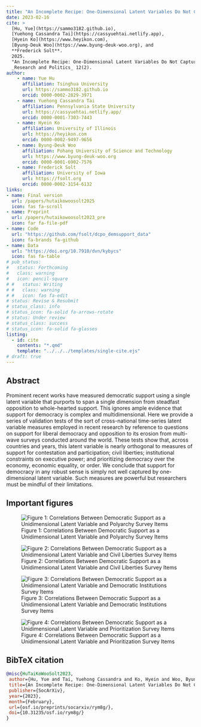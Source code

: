 ```yaml
---
title: "An Incomplete Recipe: One-Dimensional Latent Variables Do Not Capture the Full Flavor of Democratic Support"
date: 2023-02-16
cite: >
  [Hu, Yue](https://sammo3182.github.io),
  [Yuehong Cassandra Tai](https://cassyuehtai.netlify.app), 
  [Hyein Ko](https://www.heyikon.com),
  [Byung-Deuk Woo](https://www.byung-deuk-woo.org), and
  **Frederick Solt**. 
  2025.
  "An Incomplete Recipe: One-Dimensional Latent Variables Do Not Capture the Full Flavor of Democratic Support."
  _Research and Politics_ 12(2).
author:
    - name: Yue Hu
      affiliation: Tsinghua University
      url: https://sammo3182.github.io
      orcid: 0000-0002-2829-3971
    - name: Yuehong Cassandra Tai
      affiliation: Pennsylvania State University
      url: https://cassyuehtai.netlify.app/
      orcid: 0000-0001-7303-7443
    - name: Hyein Ko
      affiliation: University of Illinois
      url: https://heyikon.com
      orcid: 0000-0002-9497-9656
    - name: Byung-Deuk Woo
      affiliation: Pohang University of Science and Technology
      url: https://www.byung-deuk-woo.org
      orcid: 0000-0001-6902-7576
    - name: Frederick Solt
      affiliation: University of Iowa
      url: https://fsolt.org
      orcid: 0000-0002-3154-6132
links:
- name: Final version
  url: /papers/hutaikowoosolt2025
  icon: fas fa-scroll
- name: Preprint
  url: /papers/hutaikowoosolt2023_pre
  icon: far fa-file-pdf
- name: Code
  url: "https://github.com/fsolt/dcpo_demsupport_data"
  icon: fa-brands fa-github
- name: Data
  url: "https://doi.org/10.7910/dvn/kybycs"
  icon: fas fa-table
# pub_status:
#   status: Forthcoming
#   class: warning
#   icon: pencil-square
# #   status: Writing
# #   class: warning
# #   icon: fas fa-edit
# status: Revise & Resubmit
# status_class: info
# status_icon: fa-solid fa-arrows-rotate
# status: Under review
# status_class: success
# status_icon: fa-solid fa-glasses
listing:
  - id: cite
    contents: "*.qmd"
    template: "../../../templates/single-cite.ejs"
# draft: true
---
```


:::{#cite}
:::


## Abstract

Prominent recent works have measured democratic support using a single latent variable that purports to span a single dimension from steadfast opposition to whole-hearted support. This ignores ample evidence that support for democracy is complex and multidimensional. Here we provide a series of validation tests of the sort of cross-national time-series latent variable measures employed in recent research by reference to questions on support for liberal democracy and opposition to its erosion from multi-wave surveys conducted around the world. These tests show that, across countries and years, this latent variable is nearly orthogonal to measures of support for contestation and participation; civil liberties; institutional constraints on executive power; and prioritizing democracy over the economy, economic equality, or order. We conclude that support for democracy in any robust sense is simply not well captured by one-dimensional latent variable. Such measures are powerful but researchers must be mindful of their limitations.

## Important figures

![Figure 1: Correlations Between Democratic Support as a Unidimensional Latent Variable and Polyarchy Survey Items](demsupport_data_fig1.png)

![Figure 2: Correlations Between Democratic Support as a Unidimensional Latent Variable and Civil Liberties Survey Items](demsupport_data_fig2.png)

![Figure 3: Correlations Between Democratic Support as a Unidimensional Latent Variable and Democratic Institutions Survey Items](demsupport_data_fig3.png)

![Figure 4: Correlations Between Democratic Support as a Unidimensional Latent Variable and Prioritization Survey Items](demsupport_data_fig4.png)

## BibTeX citation

```bibtex
@misc{HuTaiKoWooSolt2023,
 author={Hu, Yue and Tai, Yuehong Cassandra and Ko, Hyein and Woo, Byung-Deuk and Solt, Frederick},
 title={An Incomplete Recipe: One-Dimensional Latent Variables Do Not Capture the Full Flavor of Democratic Support},
 publisher={SocArXiv},
 year={2023},
 month={February}, 
 url={osf.io/preprints/socarxiv/rym8g/},
 doi={10.31235/osf.io/rym8g/}
}
```
